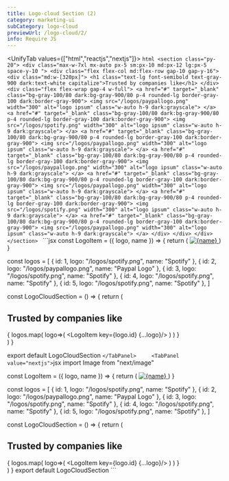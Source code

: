 ```yaml
---
title: Logo-cloud Section (2)
category: marketing-ui
subCategory: logo-cloud
previewUrl: /logo-cloud/2/
info: Require JS
---
```


<UnifyTab values={["html","reactjs","nextjs"]}>
    <TabPanel value="html">
    ```html
    <section class="py-20">
        <div class="max-w-7xl mx-auto px-5 sm:px-10 md:px-12 lg:px-5 space-y-10 ">
            <div class="flex flex-col md:flex-row gap-10 gap-y-16">
                <div class="md:w-[320px]">
                    <h1 class="text-lg font-semibold text-gray-900 dark:text-white capitalize">Trusted by companies like</h1>
                </div>
                <div class="flex flex-wrap gap-4 w-full">
                    <a href="#" target="_blank" class="bg-gray-100/80 dark:bg-gray-900/80 p-4 rounded-lg border-gray-100 dark:border-gray-900">
                        <img src="/logos/paypallogo.png" width="300" alt="logo ipsum" class="w-auto h-9 dark:grayscale">
                    </a>
                    <a href="#" target="_blank" class="bg-gray-100/80 dark:bg-gray-900/80 p-4 rounded-lg border-gray-100 dark:border-gray-900">
                        <img src="/logos/spotify.png" width="300" alt="logo ipsum" class="w-auto h-9 dark:grayscale">
                    </a>
                    <a href="#" target="_blank" class="bg-gray-100/80 dark:bg-gray-900/80 p-4 rounded-lg border-gray-100 dark:border-gray-900">
                        <img src="/logos/paypallogo.png" width="300" alt="logo ipsum" class="w-auto h-9 dark:grayscale">
                    </a>
                    <a href="#" target="_blank" class="bg-gray-100/80 dark:bg-gray-900/80 p-4 rounded-lg border-gray-100 dark:border-gray-900">
                        <img src="/logos/paypallogo.png" width="300" alt="logo ipsum" class="w-auto h-9 dark:grayscale">
                    </a>
                    <a href="#" target="_blank" class="bg-gray-100/80 dark:bg-gray-900/80 p-4 rounded-lg border-gray-100 dark:border-gray-900">
                        <img src="/logos/paypallogo.png" width="300" alt="logo ipsum" class="w-auto h-9 dark:grayscale">
                    </a>
                    <a href="#" target="_blank" class="bg-gray-100/80 dark:bg-gray-900/80 p-4 rounded-lg border-gray-100 dark:border-gray-900">
                        <img src="/logos/spotify.png" width="300" alt="logo ipsum" class="w-auto h-9 dark:grayscale">
                    </a>
                    <a href="#" target="_blank" class="bg-gray-100/80 dark:bg-gray-900/80 p-4 rounded-lg border-gray-100 dark:border-gray-900">
                        <img src="/logos/paypallogo.png" width="300" alt="logo ipsum" class="w-auto h-9 dark:grayscale">
                    </a>
                </div>
            </div>
        </div>
    </section>
    ```
    </TabPanel>
    <TabPanel value="reactjs">
    ```jsx
const LogoItem = ({ logo, name }) => {
    return (
        <a href="#" target="_blank" className="bg-gray-100/80 dark:bg-gray-900/80 p-4 rounded-lg border-gray-100 dark:border-gray-900">
            <img src={logo} width={300} alt={name} className="w-auto h-9 dark:grayscale" />
        </a>
    )
}

const logos = [
    {
        id: 1,
        logo: "/logos/spotify.png",
        name: "Spotify"
    },
    {
        id: 2,
        logo: "/logos/paypallogo.png",
        name: "Paypal Logo"
    },
    {
        id: 3,
        logo: "/logos/spotify.png",
        name: "Spotify"
    },
    {
        id: 4,
        logo: "/logos/spotify.png",
        name: "Spotify"
    },
    {
        id: 5,
        logo: "/logos/spotify.png",
        name: "Spotify"
    },
]

const LogoCloudSection = () => {
    return (
        <section className="py-20">
            <div className="max-w-7xl mx-auto px-5 sm:px-10 md:px-12 lg:px-5 space-y-10 ">
                <div className="flex flex-col md:flex-row gap-10 gap-y-16">
                    <div className="md:w-[320px]">
                        <h1 className="text-lg font-semibold text-gray-900 dark:text-white capitalize">Trusted by companies like</h1>
                    </div>
                    <div className="flex flex-wrap gap-4 w-full">
                        {
                            logos.map(
                                logo=>(
                                    <LogoItem key={logo.id} {...logo}/>
                                )
                            )
                        }
                    </div>
                </div>
            </div>
        </section>
    )
}

export default LogoCloudSection
    ```
    </TabPanel>    
    <TabPanel value="nextjs">
    ```jsx
import Image from "next/image"

const LogoItem = ({ logo, name }) => {
    return (
        <a href="#" target="_blank" className="bg-gray-100/80 dark:bg-gray-900/80 p-4 rounded-lg border-gray-100 dark:border-gray-900" rel="noreferer">
            <Image src={logo} width={300} alt={name} className="w-auto h-9 dark:grayscale" />
        </a>
    )
}

const logos = [
    {
        id: 1,
        logo: "/logos/spotify.png",
        name: "Spotify"
    },
    {
        id: 2,
        logo: "/logos/paypallogo.png",
        name: "Paypal Logo"
    },
    {
        id: 3,
        logo: "/logos/spotify.png",
        name: "Spotify"
    },
    {
        id: 4,
        logo: "/logos/spotify.png",
        name: "Spotify"
    },
    {
        id: 5,
        logo: "/logos/spotify.png",
        name: "Spotify"
    },
]

const LogoCloudSection = () => {
    return (
        <section className="py-20">
            <div className="max-w-7xl mx-auto px-5 sm:px-10 md:px-12 lg:px-5 space-y-10 ">
                <div className="flex flex-col md:flex-row gap-10 gap-y-16">
                    <div className="md:w-[320px]">
                        <h1 className="text-lg font-semibold text-gray-900 dark:text-white capitalize">Trusted by companies like</h1>
                    </div>
                    <div className="flex flex-wrap gap-4 w-full">
                        {
                            logos.map(
                                logo=>(
                                    <LogoItem key={logo.id} {...logo}/>
                                )
                            )
                        }
                    </div>
                </div>
            </div>
        </section>
    )
}
export default LogoCloudSection
    ```
    </TabPanel>
</UnifyTab>
